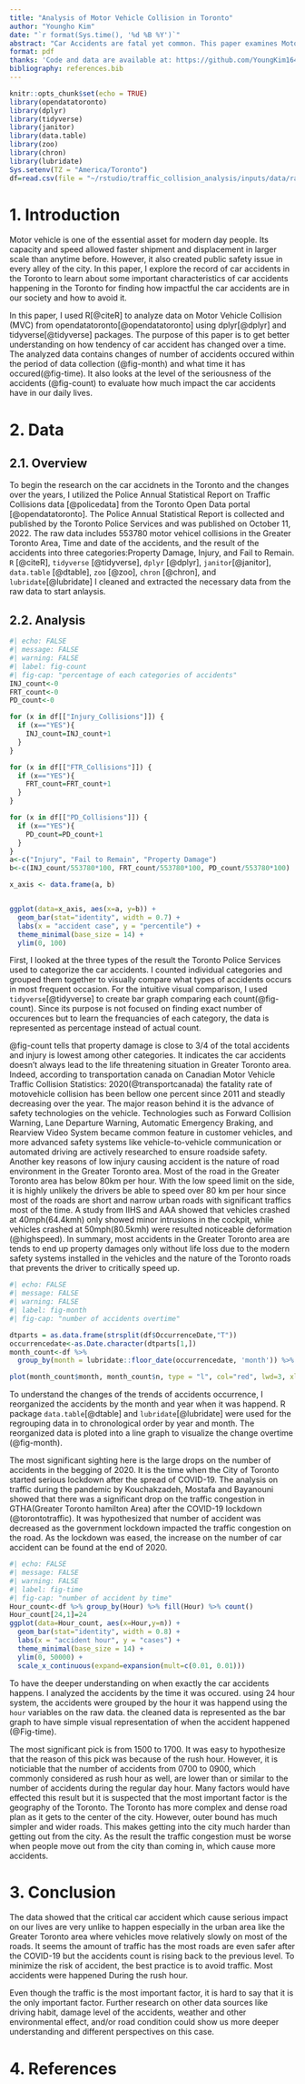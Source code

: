 ```yaml
---
title: "Analysis of Motor Vehicle Collision in Toronto"
author: "Youngho Kim"
date: "`r format(Sys.time(), '%d %B %Y')`"
abstract: "Car Accidents are fatal yet common. This paper examines Motor Vehicle Collision (MVC) occurrences and their changes from January, 2014 to June, 2022 in Toronto to find the impact it has on our daily lives and to ensure maximum safety"
format: pdf
thanks: 'Code and data are available at: https://github.com/YoungKim164/traffic_collision_analysis'
bibliography: references.bib
---
```


```r
knitr::opts_chunk$set(echo = TRUE)
library(opendatatoronto)
library(dplyr)
library(tidyverse)
library(janitor)
library(data.table)
library(zoo)
library(chron)
library(lubridate)
Sys.setenv(TZ = "America/Toronto")
df=read.csv(file = "~/rstudio/traffic_collision_analysis/inputs/data/raw_data.csv")
```

# 1. Introduction

Motor vehicle is one of the essential asset for modern day people. Its capacity and speed allowed faster shipment and displacement in larger scale than anytime before. However, it also created public safety issue in every alley of the city. In this paper, I explore the record of car accidents in the Toronto to learn about some important characteristics of car accidents happening in the Toronto for finding how impactful the car accidents are in our society and how to avoid it.

In this paper, I used R[@citeR] to analyze data on Motor Vehicle Collision (MVC) from opendatatoronto[@opendatatoronto] using dplyr[@dplyr] and tidyverse[@tidyverse] packages. The purpose of this paper is to get better understanding on how tendency of car accident has changed over a time. The analyzed data contains changes of number of accidents occured within the period of data collection (@fig-month) and what time it has occured(@fig-time). It also looks at the level of the seriousness of the accidents (@fig-count) to evaluate how much impact the car accidents have in our daily lives.

# 2. Data

## 2.1. Overview

To begin the research on the car accidnets in the Toronto and the changes over the years, I utilized the Police Annual Statistical Report on Traffic Collisions data [@policedata] from the Toronto Open Data portal [@opendatatoronto]. The Police Annual Statistical Report is collected and published by the Toronto Police Services and was published on October 11, 2022. The raw data includes 553780 motor vehicel collisions in the Greater Toronto Area, Time and date of the accidents, and the result of the accidents into three categories:Property Damage, Injury, and Fail to Remain. `R` [@citeR], `tidyverse` [@tidyverse], `dplyr` [@dplyr], `janitor`[@janitor], `data.table` [@dtable], `zoo` [@zoo], `chron` [@chron], and `lubridate`[@lubridate] I cleaned and extracted the necessary data from the raw data to start anlaysis.

## 2.2. Analysis

```r
#| echo: FALSE
#| message: FALSE
#| warning: FALSE
#| label: fig-count
#| fig-cap: "percentage of each categories of accidents"
INJ_count<-0
FRT_count<-0
PD_count<-0

for (x in df[["Injury_Collisions"]]) {
  if (x=="YES"){
    INJ_count=INJ_count+1
  }
}

for (x in df[["FTR_Collisions"]]) {
  if (x=="YES"){
    FRT_count=FRT_count+1
  }
}

for (x in df[["PD_Collisions"]]) {
  if (x=="YES"){
    PD_count=PD_count+1
  }
}
a<-c("Injury", "Fail to Remain", "Property Damage")
b<-c(INJ_count/553780*100, FRT_count/553780*100, PD_count/553780*100)

x_axis <- data.frame(a, b)


ggplot(data=x_axis, aes(x=a, y=b)) + 
  geom_bar(stat="identity", width = 0.7) +
  labs(x = "accident case", y = "percentile") + 
  theme_minimal(base_size = 14) + 
  ylim(0, 100)
```

First, I looked at the three types of the result the Toronto Police Services used to categorize the car accidents. I counted individual categories and grouped them together to visually compare what types of accidents occurs in most frequent occasion. For the intuitive visual comparison, I used `tidyverse`[@tidyverse] to create bar graph comparing each count(@fig-count). Since its purpose is not focused on finding exact number of occurences but to learn the frequancies of each category, the data is represented as percentage instead of actual count.

@fig-count tells that property damage is close to 3/4 of the total accidents and injury is lowest among other categories. It indicates the car accidents doesn't always lead to the life threatening situation in Greater Toronto area. Indeed, according to transportation canada on Canadian Motor Vehicle Traffic Collision Statistics: 2020(@transportcanada) the fatality rate of motovehicle collision has been bellow one percent since 2011 and steadly decreasing over the year. The major reason behind it is the advance of safety technologies on the vehicle. Technologies such as Forward Collision Warning, Lane Departure Warning, Automatic Emergency Braking, and Rearview Video System became common feature in customer vehicles, and more advanced safety systems like vehicle-to-vehicle communication or automated driving are actively researched to ensure roadside safety. Another key reasons of low injury causing accident is the nature of road environment in the Greater Toronto area. Most of the road in the Greater Toronto area has below 80km per hour. With the low speed limit on the side, it is highly unlikely the drivers be able to speed over 80 km per hour since most of the roads are short and narrow urban roads with significant traffics most of the time. A study from IIHS and AAA showed that vehicles crashed at 40mph(64.4kmh) only showed minor intrusions in the cockpit, while vehicles crashed at 50mph(80.5kmh) were resulted noticeable deformation (@highspeed). In summary, most accidents in the Greater Toronto area are tends to end up property damages only without life loss due to the modern safety systems installed in the vehicles and the nature of the Toronto roads that prevents the driver to critically speed up.

```r
#| echo: FALSE
#| message: FALSE
#| warning: FALSE
#| label: fig-month
#| fig-cap: "number of accidents overtime"

dtparts = as.data.frame(strsplit(df$OccurrenceDate,"T"))
occurrencedate<-as.Date.character(dtparts[1,])
month_count<-df %>%
  group_by(month = lubridate::floor_date(occurrencedate, 'month')) %>% count()

plot(month_count$month, month_count$n, type = "l", col="red", lwd=3, xlab = "Time", ylab = "number of cases", main = "number of accident cases by time period")
```

To understand the changes of the trends of accidents occurrence, I reorganized the accidents by the month and year when it was happend. R package `data.table`[@dtable] and `lubridate`[@lubridate] were used for the regrouping data in to chronological order by year and month. The reorganized data is ploted into a line graph to visualize the change overtime (@fig-month).

The most significant sighting here is the large drops on the number of accidents in the begging of 2020. It is the time when the City of Toronto started serious lockdown after the spread of COVID-19. The analysis on traffic during the pandemic by Kouchakzadeh, Mostafa and Bayanouni showed that there was a significant drop on the traffic congestion in GTHA(Greater Toronto hamilton Area) after the COVID-19 lockdown (@torontotraffic). It was hypothesized that number of accident was decreased as the government lockdown impacted the traffic congestion on the road. As the lockdown was eased, the increase on the number of car accident can be found at the end of 2020.

```r
#| echo: FALSE
#| message: FALSE
#| warning: FALSE
#| label: fig-time
#| fig-cap: "number of accident by time"
Hour_count<-df %>% group_by(Hour) %>% fill(Hour) %>% count()
Hour_count[24,1]=24
ggplot(data=Hour_count, aes(x=Hour,y=n)) + 
  geom_bar(stat="identity", width = 0.8) +
  labs(x = "accident hour", y = "cases") + 
  theme_minimal(base_size = 14) +
  ylim(0, 50000) +
  scale_x_continuous(expand=expansion(mult=c(0.01, 0.01)))

```

To have the deeper understanding on when exactly the car accidents happens. I analyzed the accidents by the time it was occured. using 24 hour system, the accidents were grouped by the hour it was happend using the `hour` variables on the raw data. the cleaned data is represented as the bar graph to have simple visual representation of when the accident happened (@Fig-time).

The most significant pick is from 1500 to 1700. It was easy to hypothesize that the reason of this pick was because of the rush hour. However, it is noticiable that the number of accidents from 0700 to 0900, which commonly considered as rush hour as well, are lower than or similar to the number of accidents during the regular day hour. Many factors would have effected this result but it is suspected that the most important factor is the geography of the Toronto. The Toronto has more complex and dense road plan as it gets to the center of the city. However, outer bound has much simpler and wider roads. This makes getting into the city much harder than getting out from the city. As the result the traffic congestion must be worse when people move out from the city than coming in, which cause more accidents.

# 3. Conclusion

The data showed that the critical car accident which cause serious impact on our lives are very unlike to happen especially in the urban area like the Greater Toronto area where vehicles move relatively slowly on most of the roads. It seems the amount of traffic has the most roads are even safer after the COVID-19 but the accidents count is rising back to the previous level. To minimize the risk of accident, the best practice is to avoid traffic. Most accidents were happened During the rush hour.

Even though the traffic is the most important factor, it is hard to say that it is the only important factor. Further research on other data sources like driving habit, damage level of the accidents, weather and other environmental effect, and/or road condition could show us more deeper understanding and different perspectives on this case.



# 4. References
